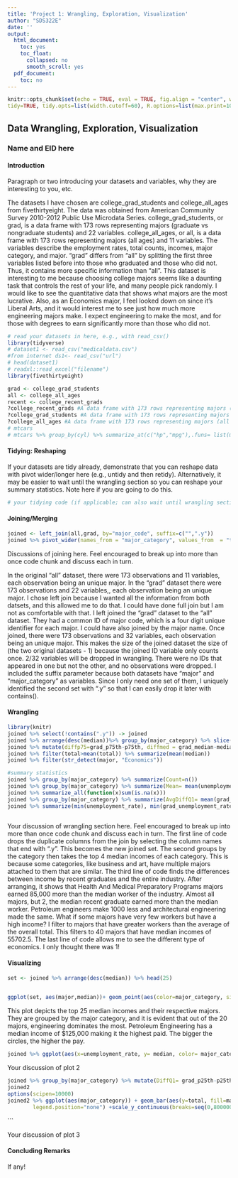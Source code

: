 ```yaml
---
title: 'Project 1: Wrangling, Exploration, Visualization'
author: "SDS322E"
date: ''
output:
  html_document:
    toc: yes
    toc_float:
      collapsed: no
      smooth_scroll: yes
  pdf_document:
    toc: no
---
```


```r
knitr::opts_chunk$set(echo = TRUE, eval = TRUE, fig.align = "center", warning = F, message = F,
tidy=TRUE, tidy.opts=list(width.cutoff=60), R.options=list(max.print=100))
```

## Data Wrangling, Exploration, Visualization

### Name and EID here

#### Introduction 

Paragraph or two introducing your datasets and variables, why they are interesting to you, etc.

The datasets I have chosen are college_grad_students and college_all_ages from fivethirtyeight. The data was obtained from American Community Survey 2010-2012 Public Use Microdata Series. college_grad_students, or grad, is a data frame with 173 rows representing majors (graduate vs nongraduate students) and 22 variables. college_all_ages, or all, is a data frame with 173 rows representing majors (all ages) and 11 variables. The variables describe the employment rates, total counts, incomes, major category, and major. "grad" differs from "all" by splitting the first three variables listed before into those who graduated and those who did not. Thus, it contains more specific information than "all". This dataset is interesting to me because choosing college majors seems like a daunting task that controls the rest of your life, and many people pick randomly. I would like to see the quantitative data that shows what majors are the most lucrative. Also, as an Economics major, I feel looked down on since it's Liberal Arts, and it would interest me to see just how much more engineering majors make. I expect engineering to make the most, and for those with degrees to earn significantly more than those who did not. 
```R
# read your datasets in here, e.g., with read_csv()
library(tidyverse)
# dataset1 <- read_csv("medicaldata.csv")
#from internet ds1<- read_csv("url")
# head(dataset1)
# readxl::read_excel("filename")
library(fivethirtyeight)

grad <- college_grad_students
all <- college_all_ages
recent <- college_recent_grads
?college_recent_grads #A data frame with 173 rows representing majors (recent graduates) and 21 variables:
?college_grad_students #A data frame with 173 rows representing majors (graduate vs nongraduate students) and 22 variables:
?college_all_ages #A data frame with 173 rows representing majors (all ages) and 11 variables:
# mtcars
# mtcars %>% group_by(cyl) %>% summarize_at(c("hp","mpg"),.funs= list(mean=mean,sd=sd)) %>% pivot_longer(-1) %>%separate(name, into=c("var","stat")) 
```

#### Tidying: Reshaping

If your datasets are tidy already, demonstrate that you can reshape data with pivot wider/longer here (e.g., untidy and then retidy). Alternatively, it may be easier to wait until the wrangling section so you can reshape your summary statistics. Note here if you are going to do this.

```R
# your tidying code (if applicable; can also wait until wrangling section)
```

    
#### Joining/Merging

```R
joined <- left_join(all,grad, by="major_code", suffix=c("",".y"))
joined %>% pivot_wider(names_from = "major_category", values_from  = "total") %>% pivot_longer(29:44, names_to="major_category", values_to="total",values_drop_na=T)


```

Discussions of joining here. Feel encouraged to break up into more than once code chunk and discuss each in turn.

In the original "all" dataset, there were 173 observations and 11 variables, each observation being an unique major. In the "grad" dataset there were 173 observations and 22 variables,, each observation being an unique major. I chose left join because I wanted all the information from both datsets, and this allowed me to do that. I could have done full join but I am not as comfortable with that. I left joined the "grad" dataset to the "all" dataset. They had a common ID of major code, which is a four digit unique identifier for each major. I could have also joined by the major name. Once joined, there were 173 observations and 32 variables, each observation being an unique major. This makes the size of the joined dataset the size of (the two original datasets - 1) because the joined ID variable only counts once. 2/32 variables will be dropped in wrangling. There were no IDs that appeared in one but not the other, and no observations were dropped. I included the suffix parameter because both datasets have "major" and "major_category" as variables. Since I only need one set of them, I uniquely identified the second set with ".y" so that I can easily drop it later with contains(). 

####  Wrangling

```R
library(knitr)
joined %>% select(!contains(".y")) -> joined 
joined %>% arrange(desc(median))%>% group_by(major_category) %>% slice(1:4) 
joined %>% mutate(diffp75=grad_p75th-p75th, diffmed = grad_median-median, diffp25=grad_p25th-p25th)%>% arrange(desc(diffmed)) 
joined %>% filter(total>mean(total)) %>% summarize(mean(median))
joined %>% filter(str_detect(major, "Economics")) 

#summary statistics
joined %>% group_by(major_category) %>% summarize(Count=n())
joined %>% group_by(major_category) %>% summarize(Mean= mean(unemployment_rate),StDev= sd(unemployment_rate),Count = n()) %>%kable(digits = 3, align = 'c',col.names = c("Major Category", "Mean", "StDev", "Count"), caption = "Unemployment Rates")
joined %>% summarize_all(function(x)sum(is.na(x)))
joined %>% group_by(major_category) %>% summarize(AvgDiffQ1= mean(grad_p25th-p25th), AvgDiffMedian= mean(grad_median-median),AvgDiffQ3=mean(grad_p75th-p75th))
joined %>% summarize(min(unemployment_rate), min(grad_unemployment_rate), min(median), min(grad_median),max(unemployment_rate), max(grad_unemployment_rate), max(median), max(grad_median))



```

Your discussion of wrangling section here. Feel encouraged to break up into more than once code chunk and discuss each in turn.
The first line of code drops the duplicate columns from the join by selecting the column names that end with ".y". This becomes the new joined set.
The second groups by the category then takes the top 4 median incomes of each category. This is because some categories, like business and art, have multiple majors attached to them that are similar. 
The third line of code finds the differences between income by recent graduates and the entire industry. After arranging, it shows that Health And Medical Preparatory Programs majors earned 85,000 more than the median worker of the industry. Almost all majors, but 2, the median recent graduate earned more than the median worker. Petroleum engineers make 1000 less and architectural engineering made the same. 
What if some majors have very few workers but have a high income? I filter to majors that have greater workers than the average of the overall total. This filters to 40 majors that have median incomes of 55702.5. 
The last line of code allows me to see the different type of economics. I only thought there was 1!

#### Visualizing

```R
set <- joined %>% arrange(desc(median)) %>% head(25)

             
ggplot(set, aes(major,median))+ geom_point(aes(color=major_category, size= median))+ theme(legend.position="top") +scale_size(guide = 'none') + coord_flip()+theme(axis.text.x = element_text(angle = 90))+labs(color = "Major Category") +xlab("Major") +ylab("Median Income $")+ggtitle("Top 25 Median Incomes Grouped by Category")
```

This plot depicts the top 25 median incomes and their respective majors. They are grouped by the major category, and it is evident that out of the 20 majors, engineering dominates the most. Petroleum Engineering has a median income of $125,000 making it the highest paid. The bigger the circles, the higher the pay. 

```R
joined %>% ggplot(aes(x=unemployment_rate, y= median, color= major_category)) +geom_point()+ geom_line(aes(group=major_category)) + scale_x_continuous(breaks=seq(0, .15, .05),labels=c("0%","5%","10%","15%"))+scale_y_continuous(labels=scales::dollar)+ theme_minimal() +ggtitle("Unemployment Rates by Major Category") + xlab("Unemployment Rate") + ylab("Median Income") + labs(color = "Major Category") 
```

Your discussion of plot 2
```R
joined %>% group_by(major_category) %>% mutate(DiffQ1= grad_p25th-p25th, DiffMedian= grad_median-median,DiffQ3=grad_p75th-p75th) -> joined2
joined2
options(scipen=10000)
joined2 %>% ggplot(aes(major_category)) + geom_bar(aes(y=total, fill=major_category),stat="summary", fun=mean)+theme(axis.text.x = element_text(angle=45, hjust=1), 
        legend.position="none") +scale_y_continuous(breaks=seq(0,800000,100000),labels = scales::comma) +ggtitle("Mean Total Workforce") + xlab("Major Category") + ylab("Total Workforce") 
```
```


Your discussion of plot 3

#### Concluding Remarks

If any!




